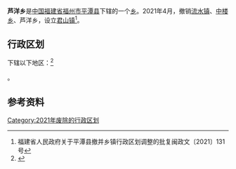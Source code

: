 {{中国乡级行政区|35/01/28/203/000
| 行政区全称 = 芦洋乡
| 景观照片文件名 = 
| 景观照片描述 = 
| 汉语拼音 = 
| 通用拼音 = 
| 注音符號 = 
| 其它标音类型1 = 
| 其它标音1 = 
| 其它标音类型2 = 
| 其它标音2 = 
| 其它语言类型1 = 
| 其它语言地名1 = 
| 其它语言类型2 = 
| 其它语言地名2 = 
| 上级行政区 = [[福建省|福建省]][[福州市|福州市]][[平潭县|平潭县]]
| 行政区类别 = [[乡|乡]]
| 总面积 = 
| 户籍人口 = 
| 户籍人口年份 = 
| 常住人口 = 
| 常住人口年份 = 
| 人口密度 = 
| 行政区划 = 
| 官方网站 = 
| 政府驻地 = 
| 邮政编码 = 
| 电话区号 = 591
| 毗邻行政区 = 
| 位置图文件名 = 
| 位置图描述 = 
}}
'''芦洋乡'''是[[中华人民共和国|中国]][[福建省|福建省]][[福州市|福州市]][[平潭县|平潭县]]下辖的一个[[乡|乡]]。2021年4月，撤销[[流水镇_(平潭县)|流水镇]]、[[中楼乡|中楼乡]]、芦洋乡，设立[[君山镇|君山镇]]<ref>福建省人民政府关于平潭县撤并乡镇行政区划调整的批复闽政文〔2021〕131号</ref>。

== 行政区划 ==

{{PAGENAMEBASE}}下辖以下地区：<ref>{{PRC admin/ref sgc|35/01/28/203/000}}</ref>

{{PRC admin/children|35/01/28/203/000}}。

== 参考资料 ==
{{reflist}}

{{PRC admin/navcat|35/01/28/203/000}}
[[Category:2021年废除的行政区划|Category:2021年废除的行政区划]]